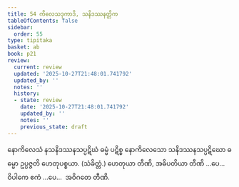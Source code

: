 ```yaml
---
title: 54 ကိလေသဒုကာဒိ, သနိဒဿနတ္တိက
tableOfContents: false
sidebar:
  order: 55
type: tipitaka
basket: ab
book: p21
review:
  current: review
  updated: '2025-10-27T21:48:01.741792'
  updated_by: ''
  notes: ''
  history:
  - state: review
    date: '2025-10-27T21:48:01.741792'
    updated_by: ''
    notes: ''
    previous_state: draft
---
```



<ReviewStatus review={frontmatter.review} showDetails={true} />

<HypothesisAnnotation frontmatter={frontmatter} />

<DynamicBreadcrumb />

<Division number="120" book="p21" e="ch" v="40" p="373">

<Paragraph number="311" book="p21">
နောကိလေသံ နသနိဒဿနသပ္ပဋိဃံ ဓမ္မံ ပဋိစ္စ နောကိလေသော သနိဒဿနသပ္ပဋိဃော ဓမ္မော ဥပ္ပဇ္ဇတိ ဟေတုပစ္စယာ. (သံခိတ္တံ.)
</Paragraph>

<Paragraph number="312" book="p21">
ဟေတုယာ တီဏိ, အဓိပတိယာ တီဏိ …ပေ…  ဝိပါကေ ဧကံ …ပေ…  အဝိဂတေ တီဏိ.
</Paragraph>
</Division>